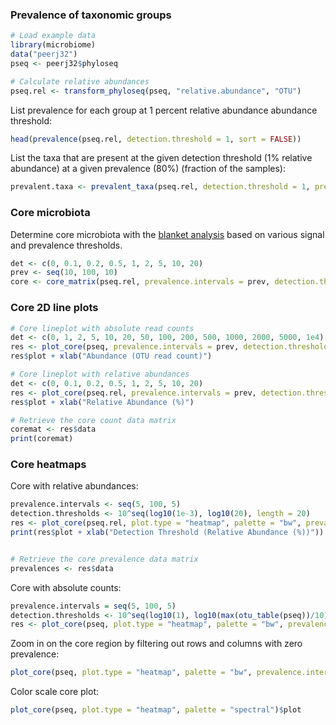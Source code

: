 ### Prevalence of taxonomic groups


```r
# Load example data
library(microbiome)
data("peerj32")
pseq <- peerj32$phyloseq

# Calculate relative abundances
pseq.rel <- transform_phyloseq(pseq, "relative.abundance", "OTU")
```


List prevalence for each group at 1 percent relative abundance abundance threshold:

```r
head(prevalence(pseq.rel, detection.threshold = 1, sort = FALSE))
```


List the taxa that are present at the given detection threshold (1% relative abundance) at a given prevalence (80%) (fraction of the samples):

```r
prevalent.taxa <- prevalent_taxa(pseq.rel, detection.threshold = 1, prevalence.threshold = 80)
```


### Core microbiota

Determine core microbiota with the [blanket
analysis](http://onlinelibrary.wiley.com/doi/10.1111/j.1469-0691.2012.03855.x/abstract)
based on various signal and prevalence thresholds.
 
```r
det <- c(0, 0.1, 0.2, 0.5, 1, 2, 5, 10, 20)
prev <- seq(10, 100, 10)
core <- core_matrix(pseq.rel, prevalence.intervals = prev, detection.thresholds = det)
```

### Core 2D line plots

```r
# Core lineplot with absolute read counts
det <- c(0, 1, 2, 5, 10, 20, 50, 100, 200, 500, 1000, 2000, 5000, 1e4)
res <- plot_core(pseq, prevalence.intervals = prev, detection.thresholds = det, plot.type = "lineplot", plot = FALSE)
res$plot + xlab("Abundance (OTU read count)")

# Core lineplot with relative abundances
det <- c(0, 0.1, 0.2, 0.5, 1, 2, 5, 10, 20)
res <- plot_core(pseq.rel, prevalence.intervals = prev, detection.thresholds = det, plot.type = "lineplot", plot = FALSE)
res$plot + xlab("Relative Abundance (%)")

# Retrieve the core count data matrix
coremat <- res$data
print(coremat)
```


### Core heatmaps

Core with relative abundances:

```r
prevalence.intervals <- seq(5, 100, 5)
detection.thresholds <- 10^seq(log10(1e-3), log10(20), length = 20)		 
res <- plot_core(pseq.rel, plot.type = "heatmap", palette = "bw", prevalence.intervals = prevalence.intervals, detection.thresholds = detection.thresholds, plot = FALSE) 
print(res$plot + xlab("Detection Threshold (Relative Abundance (%))"))


# Retrieve the core prevalence data matrix
prevalences <- res$data
```

Core with absolute counts:

```r
prevalence.intervals = seq(5, 100, 5)
detection.thresholds <- 10^seq(log10(1), log10(max(otu_table(pseq))/10), length = 20)		 
res <- plot_core(pseq, plot.type = "heatmap", palette = "bw", prevalence.intervals = prevalence.intervals, detection.thresholds = detection.thresholds)$plot
```

Zoom in on the core region by filtering out rows and columns with zero prevalence:

```r
plot_core(pseq, plot.type = "heatmap", palette = "bw", prevalence.intervals = prevalence.intervals, detection.thresholds = detection.thresholds, min.prevalence = 0, plot = FALSE)$plot
```


Color scale core plot:

```r
plot_core(pseq, plot.type = "heatmap", palette = "spectral")$plot
```

